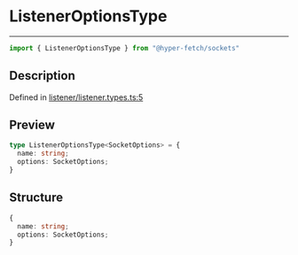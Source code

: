 

# ListenerOptionsType

<div class="api-docs__separator" data-reactroot="">

---

</div><div class="api-docs__import" data-reactroot="">

```ts
import { ListenerOptionsType } from "@hyper-fetch/sockets"
```

</div><div class="api-docs__section">

## Description

</div><div class="api-docs__description"><span class="api-docs__do-not-parse">



</span></div><p class="api-docs__definition">

Defined in [listener/listener.types.ts:5](https://github.com/BetterTyped/hyper-fetch/blob/3f01c37e/packages/sockets/src/listener/listener.types.ts#L5)

</p><div class="api-docs__section">

## Preview

</div><div class="api-docs__preview type">

```ts
type ListenerOptionsType<SocketOptions> = {
  name: string; 
  options: SocketOptions; 
}
```

</div><div class="api-docs__section">

## Structure

</div><div class="api-docs__returns">

```ts
{
  name: string;
  options: SocketOptions;
}
```

</div>